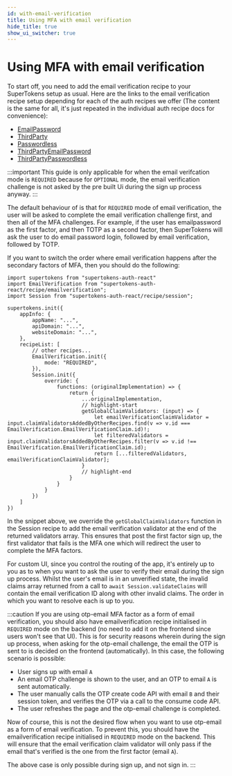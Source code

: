 ```yaml
---
id: with-email-verification
title: Using MFA with email verification
hide_title: true
show_ui_switcher: true
---
```



<MFAPaidBanner />

# Using MFA with email verification

To start off, you need to add the email verification recipe to your SuperTokens setup as usual. Here are the links to the email verification recipe setup depending for each of the auth recipes we offer (The content is the same for all, it's just repeated in the individual auth recipe docs for convenience):

- [EmailPassword](/docs/emailpassword/common-customizations/email-verification/about)
- [ThirdParty](/docs/thirdparty/common-customizations/email-verification/about)
- [Passwordless](/docs/passwordless/common-customizations/email-verification/about)
- [ThirdPartyEmailPassword](/docs/thirdpartyemailpassword/common-customizations/email-verification/about)
- [ThirdPartyPasswordless](/docs/thirdpartypasswordless/common-customizations/email-verification/about)

<PreBuiltOrCustomUISwitcher>

<PreBuiltUIContent>

:::important
This guide is only applicable for when the email verifcation mode is `REQUIRED` because for `OPTIONAL` mode, the email verification challenge is not asked by the pre built Ui during the sign up process anyway.
:::

The default behaviour of is that for `REQUIRED` mode of email verification, the user will be asked to complete the email verification challenge first, and then all of the MFA challenges. For example, if the user has emailpassword as the first factor, and then TOTP as a second factor, then SuperTokens will ask the user to do email password login, followed by email verification, followed by TOTP.

If you want to switch the order where email verification happens after the secondary factors of MFA, then you should do the following:

<FrontendPreBuiltUITabs>

<TabItem value="reactjs">

```tsx
import supertokens from "supertokens-auth-react"
import EmailVerification from "supertokens-auth-react/recipe/emailverification";
import Session from "supertokens-auth-react/recipe/session";

supertokens.init({
    appInfo: {
        appName: "...",
        apiDomain: "...",
        websiteDomain: "...",
    },
    recipeList: [
        // other recipes...
        EmailVerification.init({
            mode: "REQUIRED",
        }),
        Session.init({
            override: {
                functions: (originalImplementation) => {
                    return {
                        ...originalImplementation,
                        // highlight-start
                        getGlobalClaimValidators: (input) => {
                            let emailVerificationClaimValidator = input.claimValidatorsAddedByOtherRecipes.find(v => v.id === EmailVerification.EmailVerificationClaim.id)!;
                            let filteredValidators = input.claimValidatorsAddedByOtherRecipes.filter(v => v.id !== EmailVerification.EmailVerificationClaim.id);
                            return [...filteredValidators, emailVerificationClaimValidator];
                        }
                        // highlight-end
                    }
                }
            }
        })
    ]
})
```

In the snippet above, we override the `getGlobalClaimValidators` function in the Session recipe to add the email verification validator at the end of the returned validators array. This ensures that post the first factor sign up, the first validator that fails is the MFA one which will redirect the user to complete the MFA factors.

</TabItem>

</FrontendPreBuiltUITabs>

</PreBuiltUIContent>

<CustomUIContent>

For custom UI, since you control the routing of the app, it's entirely up to you as to when you want to ask the user to verify their email during the sign up process. Whilst the user's email is in an unverified state, the invalid claims array returned from a call to `await Session.validateClaims` will contain the email verification ID along with other invalid claims. The order in which you want to resolve each is up to you.

</CustomUIContent>

</PreBuiltOrCustomUISwitcher>


:::caution
If you are using otp-email MFA factor as a form of email verification, you should also have emailverification recipe initialised in `REQUIRED` mode on the backend (no need to add it on the frontend since users won't see that UI). This is for security reasons wherein during the sign up process, when asking for the otp-email challenge, the email the OTP is sent to is decided on the frontend (automatically). In this case, the following scenario is possible:
- User signs up with email `A`
- An email OTP challenge is shown to the user, and an OTP to email `A` is sent automatically.
- The user manually calls the OTP create code API with email `B` and their session token, and verifies the OTP via a call to the consume code API.
- The user refreshes the page and the otp-email challenge is completed.

Now of course, this is not the desired flow when you want to use otp-email as a form of email verification. To prevent this, you should have the emailverification recipe initialised in `REQUIRED` mode on the backend. This will ensure that the email verification claim validator will only pass if the email that's verified is the one from the first factor (email `A`).

The above case is only possible during sign up, and not sign in.
:::